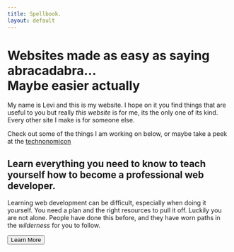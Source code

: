 ```yaml
---
title: Spellbook.
layout: default
---
```


<Hero>
<Content>

# Websites made as easy as saying abracadabra... <br/> Maybe easier actually

My name is Levi and this is my website. I hope on it you find things that are
useful to you but really _this website_ is for me, its the only one of its kind.
Every other site I make is for someone else.

Check out some of the things I am working on below,
or maybe take a peek at the [technonomicon](https://notes.technomancy.dev/)

</Content>
<Card>

<Content>

## Learn everything you need to know to teach yourself how to become a professional web developer.

Learning web development can be difficult, especially when doing it
yourself. You need a plan and the right resources to pull it off.
Luckily you are not alone. People have done this before, and they have
worn paths in the _wilderness_ for you to follow.

<Button href="/teach-yourself">
  Learn More
</Button>
</Content>
</Card>

</Hero>
